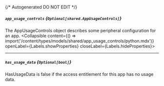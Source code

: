 {/* Autogenerated DO NOT EDIT  */}

##### `app_usage_controls` *{`Optional[shared.AppUsageControls]`}*
The AppUsageControls object describes some peripheral configuration for an app.
<Collapsible content={() => import('/content/types/models/shared/app_usage_controls/python.mdx')} openLabel={Labels.showProperties} closeLabel={Labels.hideProperties}>
</Collapsible>

---
##### `has_usage_data` *{`Optional[bool]`}*
HasUsageData is false if the access entitlement for this app has no usage data.



